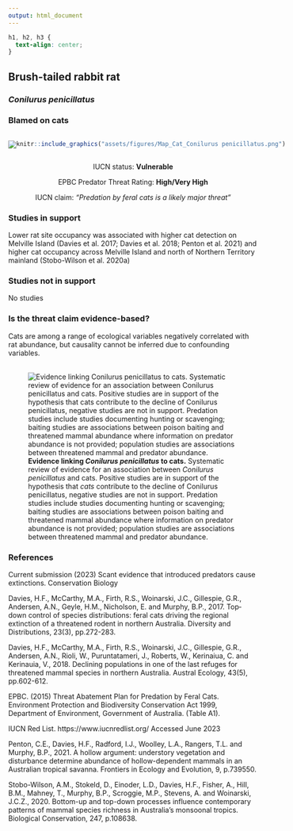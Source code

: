 ```yaml
---
output: html_document
---
```

```css
h1, h2, h3 {
  text-align: center;
}
```

## **Brush-tailed rabbit rat**
### *Conilurus penicillatus*
### Blamed on cats

:::: {style="display: flex;"}

[![](assets/photos/Conilurus penicillatus.png)](https://en.wikipedia.org/wiki/Brush-tailed_rabbit_rat#/media/File:Conilurus_penicillatus.jpg)

::: {}

:::

::: {}
  ```r
  knitr::include_graphics("assets/figures/Map_Cat_Conilurus penicillatus.png")
  ```
:::

::::
<center>
IUCN status: **Vulnerable**

EPBC Predator Threat Rating: **High/Very High**

IUCN claim: *"Predation by feral cats is a likely major threat"*

</center>

### Studies in support

Lower rat site occupancy was associated with higher cat detection on Melville Island (Davies et al. 2017; Davies et al. 2018; Penton et al. 2021) and higher cat occupancy across Melville Island and north of Northern Territory mainland (Stobo-Wilson et al. 2020a)

### Studies not in support

No studies

### Is the threat claim evidence-based?

Cats are among a range of ecological variables negatively correlated with rat abundance, but causality cannot be inferred due to confounding variables.
<br>
<br>

![**Evidence linking *Conilurus penicillatus* to cats.** Systematic review of evidence for an association between *Conilurus penicillatus* and cats. Positive studies are in support of the hypothesis that *cats* contribute to the decline of Conilurus penicillatus, negative studies are not in support. Predation studies include studies documenting hunting or scavenging; baiting studies are associations between poison baiting and threatened mammal abundance where information on predator abundance is not provided; population studies are associations between threatened mammal and predator abundance.](assets/figures/Main_Evidence_Cat_Conilurus penicillatus.png)

### References

Current submission (2023) Scant evidence that introduced predators cause extinctions. Conservation Biology

Davies, H.F., McCarthy, M.A., Firth, R.S., Woinarski, J.C., Gillespie, G.R., Andersen, A.N., Geyle, H.M., Nicholson, E. and Murphy, B.P., 2017. Top‐down control of species distributions: feral cats driving the regional extinction of a threatened rodent in northern Australia. Diversity and Distributions, 23(3), pp.272-283.

Davies, H.F., McCarthy, M.A., Firth, R.S., Woinarski, J.C., Gillespie, G.R., Andersen, A.N., Rioli, W., Puruntatameri, J., Roberts, W., Kerinaiua, C. and Kerinauia, V., 2018. Declining populations in one of the last refuges for threatened mammal species in northern Australia. Austral Ecology, 43(5), pp.602-612.

EPBC. (2015) Threat Abatement Plan for Predation by Feral Cats. Environment Protection and Biodiversity Conservation Act 1999, Department of Environment, Government of Australia. (Table A1).

IUCN Red List. https://www.iucnredlist.org/ Accessed June 2023

Penton, C.E., Davies, H.F., Radford, I.J., Woolley, L.A., Rangers, T.L. and Murphy, B.P., 2021. A hollow argument: understory vegetation and disturbance determine abundance of hollow-dependent mammals in an Australian tropical savanna. Frontiers in Ecology and Evolution, 9, p.739550.

Stobo-Wilson, A.M., Stokeld, D., Einoder, L.D., Davies, H.F., Fisher, A., Hill, B.M., Mahney, T., Murphy, B.P., Scroggie, M.P., Stevens, A. and Woinarski, J.C.Z., 2020. Bottom-up and top-down processes influence contemporary patterns of mammal species richness in Australia's monsoonal tropics. Biological Conservation, 247, p.108638.

